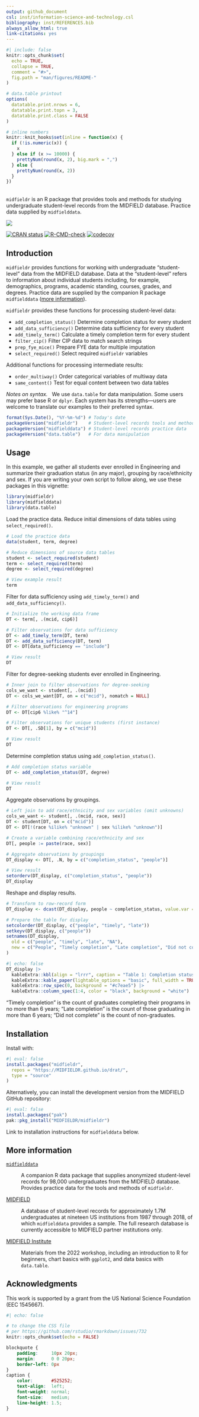 ```yaml
---
output: github_document 
csl: inst/information-science-and-technology.csl 
bibliography: inst/REFERENCES.bib 
always_allow_html: true 
link-citations: yes 
---
```


<!-- README.md is generated from README.Rmd. Please edit that file -->

```r
#| include: false
knitr::opts_chunk$set(
  echo = TRUE,
  collapse = TRUE,
  comment = "#>",
  fig.path = "man/figures/README-"
)

# data.table printout
options(
  datatable.print.nrows = 6,
  datatable.print.topn = 3,
  datatable.print.class = FALSE
)

# inline numbers
knitr::knit_hooks$set(inline = function(x) {
  if (!is.numeric(x)) {
    x
  } else if (x >= 10000) {
    prettyNum(round(x, 2), big.mark = ",")
  } else {
    prettyNum(round(x, 2))
  }
})
```

<br>`midfieldr` is an R package that provides tools and methods for studying undergraduate student-level records from the MIDFIELD database. Practice data supplied by `midfielddata`. 

![](https://github.com/MIDFIELDR/midfieldr/blob/main/docs/logo.png?raw=true)

<!-- badges: start -->
[![CRAN status](https://www.r-pkg.org/badges/version/midfieldr)](https://CRAN.R-project.org/package=midfieldr)
[![R-CMD-check](https://github.com/MIDFIELDR/midfieldr/workflows/R-CMD-check/badge.svg)](https://github.com/MIDFIELDR/midfieldr/actions)
[![codecov](https://codecov.io/gh/MIDFIELDR/midfieldr/branch/main/graph/badge.svg?token=KcuCzBkLBP)](https://app.codecov.io/gh/MIDFIELDR/midfieldr)

<!-- [![CRAN check](https://badges.cranchecks.info/summary/midfieldr.svg)](https://cran.r-project.org/web/checks/check_results_midfieldr.html) -->
<!-- badges: end -->




## Introduction

`midfieldr` provides functions for working with undergraduate "student-level" data from the MIDFIELD database. Data at the "student-level" refers to information about individual students including, for example, demographics, programs, academic standing, courses, grades, and degrees. Practice data are supplied by the companion R package `midfielddata` ([more information](#more-information)).

`midfieldr` provides these functions for processing student-level data: 

- `add_completion_status()` Determine completion status for every student
- `add_data_sufficiency()` Determine data sufficiency for every student
- `add_timely_term()` Calculate a timely completion term for every student
- `filter_cip()` Filter CIP data to match search strings
- `prep_fye_mice()` Prepare FYE data for multiple imputation
- `select_required()` Select required `midfieldr` variables

Additional functions for processing intermediate results: 

- `order_multiway()` Order categorical variables of multiway data
- `same_content()` Test for equal content between two data tables

*Notes on syntax.* &nbsp; We use `data.table` for data manipulation. Some users may prefer base R or `dplyr`. Each system has its strengths---users are welcome to translate our examples to their preferred syntax.

```r
format(Sys.Date(), "%Y-%m-%d") # Today's date
packageVersion("midfieldr")    # Student-level records tools and methods
packageVersion("midfielddata") # Student-level records practice data 
packageVersion("data.table")   # For data manipulation
```






## Usage

In this example, we gather all students ever enrolled in Engineering and summarize their graduation status (in any major), grouping by race/ethnicity and sex. If you are writing your own script to follow along, we use these packages in this vignette:

```r
library(midfieldr)
library(midfielddata)
library(data.table)
```

Load the practice data. Reduce initial dimensions of data tables using `select_required()`. 

```r
# Load the practice data
data(student, term, degree)

# Reduce dimensions of source data tables
student <- select_required(student)
term <- select_required(term)
degree <- select_required(degree)

# View example result
term
```

Filter for data sufficiency using `add_timely_term()` and `add_data_sufficiency()`. 

```r
# Initialize the working data frame
DT <- term[, .(mcid, cip6)]

# Filter observations for data sufficiency
DT <- add_timely_term(DT, term)
DT <- add_data_sufficiency(DT, term)
DT <- DT[data_sufficiency == "include"]

# View result
DT
```

Filter for degree-seeking students ever enrolled in Engineering. 

```r
# Inner join to filter observations for degree-seeking
cols_we_want <- student[, .(mcid)]
DT <- cols_we_want[DT, on = c("mcid"), nomatch = NULL]

# Filter observations for engineering programs
DT <- DT[cip6 %like% "^14"]

# Filter observations for unique students (first instance)
DT <- DT[, .SD[1], by = c("mcid")]

# View result
DT
```

Determine completion status using `add_completion_status()`. 

```r
# Add completion status variable
DT <- add_completion_status(DT, degree)

# View result
DT
```

Aggregate observations by groupings.

```r
# Left join to add race/ethnicity and sex variables (omit unknowns)
cols_we_want <- student[, .(mcid, race, sex)]
DT <- student[DT, on = c("mcid")]
DT <- DT[!(race %ilike% "unknown" | sex %ilike% "unknown")]

# Create a variable combining race/ethnicity and sex
DT[, people := paste(race, sex)]

# Aggregate observations by groupings
DT_display <- DT[, .N, by = c("completion_status", "people")]

# View result
setorderv(DT_display, c("completion_status", "people"))
DT_display
```

Reshape and display results. 

```r
# Transform to row-record form
DT_display <- dcast(DT_display, people ~ completion_status, value.var = "N", fill = 0)

# Prepare the table for display
setcolorder(DT_display, c("people", "timely", "late"))
setkeyv(DT_display, c("people"))
setnames(DT_display,
  old = c("people", "timely", "late", "NA"),
  new = c("People", "Timely completion", "Late completion", "Did not complete")
)
```

```r
#| echo: false
DT_display |>
  kableExtra::kbl(align = "lrrr", caption = "Table 1: Completion status of engineering undergraduates in the practice data") |>
  kableExtra::kable_paper(lightable_options = "basic", full_width = TRUE) |>
  kableExtra::row_spec(0, background = "#c7eae5") |>
  kableExtra::column_spec(1:4, color = "black", background = "white")
```

"Timely completion" is the count of graduates completing their programs in no more than 6 years; "Late completion" is the count of those graduating in more than 6 years; "Did not complete" is the count of non-graduates. 










## Installation

Install with: 

```r
#| eval: false
install.packages("midfieldr",
  repos = "https://MIDFIELDR.github.io/drat/",
  type = "source"
)
```

Alternatively, you can install the development version from the MIDFIELD GitHub repository:

```r
#| eval: false
install.packages("pak")
pak::pkg_install("MIDFIELDR/midfieldr")
```

Link to installation instructions for `midfielddata` below. 









## More information

[`midfielddata`](https://midfieldr.github.io/midfielddata/)

: A companion R data package that supplies anonymized student-level records for 98,000 undergraduates from the MIDFIELD database. Provides practice data for the tools and methods of `midfieldr`. 


[MIDFIELD](https://midfield.online/)

: A database of student-level records for approximately 1.7M undergraduates at nineteen US institutions from 1987 through 2018, of which `midfielddata`  provides a sample. The full research database is currently accessible to MIDFIELD partner institutions only. 

[MIDFIELD Institute](https://midfieldr.github.io/2022-midfield-institute/)

: Materials from the 2022 workshop, including an introduction to R for beginners, chart basics with `ggplot2`, and data basics with `data.table`. 



 
 
 
## Acknowledgments

This work is supported by a grant from the US National Science Foundation (EEC 1545667).




```r
#| echo: false

# to change the CSS file
# per https://github.com/rstudio/rmarkdown/issues/732
knitr::opts_chunk$set(echo = FALSE)
```

```css
blockquote {
    padding:     10px 20px;
    margin:      0 0 20px;
    border-left: 0px
}
caption {
    color:       #525252;
    text-align:  left;
    font-weight: normal;
    font-size:   medium;
    line-height: 1.5;
}
```
